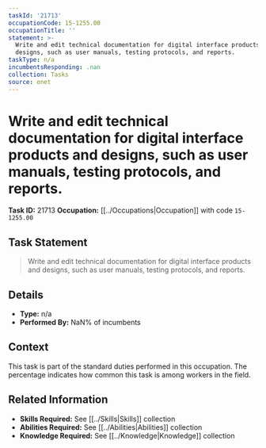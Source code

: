 ```yaml
---
taskId: '21713'
occupationCode: 15-1255.00
occupationTitle: ''
statement: >-
  Write and edit technical documentation for digital interface products and
  designs, such as user manuals, testing protocols, and reports.
taskType: n/a
incumbentsResponding: .nan
collection: Tasks
source: onet
---
```

# Write and edit technical documentation for digital interface products and designs, such as user manuals, testing protocols, and reports.

**Task ID:** 21713
**Occupation:** [[../Occupations|Occupation]] with code `15-1255.00`

## Task Statement

> Write and edit technical documentation for digital interface products and designs, such as user manuals, testing protocols, and reports.

## Details

- **Type:** n/a
- **Performed By:** NaN% of incumbents

## Context

This task is part of the standard duties performed in this occupation. The percentage indicates how common this task is among workers in the field.

## Related Information

- **Skills Required:** See [[../Skills|Skills]] collection
- **Abilities Required:** See [[../Abilities|Abilities]] collection
- **Knowledge Required:** See [[../Knowledge|Knowledge]] collection
